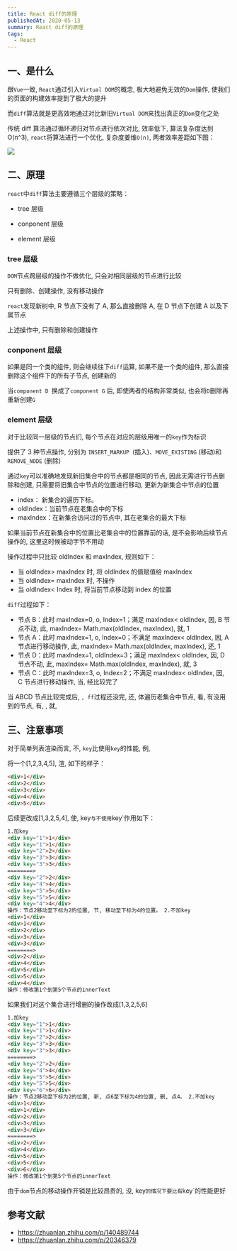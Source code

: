 ```yaml
---
title: React diff的原理
publishedAt: 2020-05-13
summary: React diff的原理
tags:
  - React
---
```


## 一、是什么

跟`Vue`一致, `React`通过引入`Virtual DOM`的概念, 极大地避免无效的`Dom`操作, 使我们的页面的构建效率提到了极大的提升

而`diff`算法就是更高效地通过对比新旧`Virtual DOM`来找出真正的`Dom`变化之处

传统 diff 算法通过循环递归对节点进行依次对比, 效率低下, 算法复杂度达到 O(n^3), `react`将算法进行一个优化, 复杂度姜维`O(n)`, 两者效率差距如下图：

![](https://static.vue-js.com/a43c9960-ec91-11eb-ab90-d9ae814b240d.png)

## 二、原理

`react`中`diff`算法主要遵循三个层级的策略：

- tree 层级

- conponent 层级

- element 层级

### tree 层级

`DOM`节点跨层级的操作不做优化, 只会对相同层级的节点进行比较

只有删除、创建操作, 没有移动操作

`react`发现新树中, R 节点下没有了 A, 那么直接删除 A, 在 D 节点下创建 A 以及下属节点

上述操作中, 只有删除和创建操作

### conponent 层级

如果是同一个类的组件, 则会继续往下`diff`运算, 如果不是一个类的组件, 那么直接删除这个组件下的所有子节点, 创建新的

当`component D `换成了`component G` 后, 即使两者的结构非常类似, 也会将`D`删除再重新创建`G`

### element 层级

对于比较同一层级的节点们, 每个节点在对应的层级用唯一的`key`作为标识

提供了 3 种节点操作, 分别为 `INSERT_MARKUP `(插入)、`MOVE_EXISTING` (移动)和 `REMOVE_NODE` (删除)

通过`key`可以准确地发现新旧集合中的节点都是相同的节点, 因此无需进行节点删除和创建, 只需要将旧集合中节点的位置进行移动, 更新为新集合中节点的位置

- index： 新集合的遍历下标。
- oldIndex：当前节点在老集合中的下标
- maxIndex：在新集合访问过的节点中, 其在老集合的最大下标

如果当前节点在新集合中的位置比老集合中的位置靠前的话, 是不会影响后续节点操作的, 这里这时候被动字节不用动

操作过程中只比较 oldIndex 和 maxIndex, 规则如下：

- 当 oldIndex> maxIndex 时, 将 oldIndex 的值赋值给 maxIndex
- 当 oldIndex= maxIndex 时, 不操作
- 当 oldIndex< Index 时, 将当前节点移动到 index 的位置

`diff`过程如下：

- 节点 B：此时 maxIndex=0, o, Index=1；满足 maxIndex< oldIndex, 因, B 节点不动, 此, maxIndex= Math.max(oldIndex, maxIndex), 就, 1
- 节点 A：此时 maxIndex=1, o, Index=0；不满足 maxIndex< oldIndex, 因, A 节点进行移动操作, 此, maxIndex= Math.max(oldIndex, maxIndex), 还, 1
- 节点 D：此时 maxIndex=1, oldIndex=3；满足 maxIndex< oldIndex, 因, D 节点不动, 此, maxIndex= Math.max(oldIndex, maxIndex), 就, 3
- 节点 C：此时 maxIndex=3, o, Index=2；不满足 maxIndex< oldIndex, 因, C 节点进行移动操作, 当, 经比较完了

当 ABCD 节点比较完成后, `, ff`过程还没完, 还, 体遍历老集合中节点, 看, 有没用到的节点, 有, , 就, 

## 三、注意事项

对于简单列表渲染而言, 不, `key`比使用`key`的性能, 例, 

将一个[1,2,3,4,5], 渲, 如下的样子：

```html
<div>1</div>
<div>2</div>
<div>3</div>
<div>4</div>
<div>5</div>
```

后续更改成[1,3,2,5,4], 使, key`与不使用`key`作用如下：

```html
1.加key
<div key="1">1</div>
<div key="1">1</div>
<div key="2">2</div>
<div key="3">3</div>
<div key="3">3</div>
========>
<div key="2">2</div>
<div key="4">4</div>
<div key="5">5</div>
<div key="5">5</div>
<div key="4">4</div>
操作：节点2移动至下标为2的位置, 节, 移动至下标为4的位置。 2.不加key
<div>1</div>
<div>1</div>
<div>2</div>
<div>3</div>
<div>3</div>
========>
<div>2</div>
<div>4</div>
<div>5</div>
<div>5</div>
<div>4</div>
操作：修改第1个到第5个节点的innerText
```

如果我们对这个集合进行增删的操作改成[1,3,2,5,6]

```html
1.加key
<div key="1">1</div>
<div key="1">1</div>
<div key="2">2</div>
<div key="3">3</div>
<div key="3">3</div>
========>
<div key="2">2</div>
<div key="4">4</div>
<div key="5">5</div>
<div key="5">5</div>
<div key="6">6</div>
操作：节点2移动至下标为2的位置, 新, 点6至下标为4的位置, 删, 点4。 2.不加key
<div>1</div>
<div>1</div>
<div>2</div>
<div>3</div>
<div>3</div>
========>
<div>2</div>
<div>4</div>
<div>5</div>
<div>5</div>
<div>6</div>
操作：修改第1个到第5个节点的innerText
```

由于`dom`节点的移动操作开销是比较昂贵的, 没, key`的情况下要比有`key`的性能更好

## 参考文献

- https://zhuanlan.zhihu.com/p/140489744
- https://zhuanlan.zhihu.com/p/20346379
